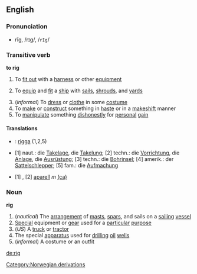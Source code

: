 {{wikipedia}}
==English==
===Pronunciation===
*rĭg, /rɪɡ/, /<tt>rIg</tt>/

===Transitive verb===
'''to rig'''

#To [[fit out]] with a [[harness]] or other [[equipment]]
# {{cattag|nautical}}  To [[equip]] and [[fit]] a [[ship]] with [[sail]]s, [[shroud]]s, and [[yard]]s
#(''informal'') To [[dress]] or [[clothe]] in some [[costume]]
#To [[make]] or [[construct]] something in [[haste]] or in a [[makeshift]] manner
#To [[manipulate]] something [[dishonestly]] for [[personal]] [[gain]]

====Translations====
*{{sv}}: [[rigga]] (1,2,5)
*{{de}} [1] naut.: die [[Takelage]], die [[Takelung]]; [2] techn.: die [[Vorrichtung]], die [[Anlage]], die [[Ausrüstung]]; [3] techn.: die [[Bohrinsel]]; [4] amerik.: der [[Sattelschlepper]]; [5] fam.: die [[Aufmachung]]
*{{ca}}[1] [[]], [2] [[aparell]] ''m'' [[:ca:aparell|(ca)]]

===Noun===
'''rig'''

#(''nautical'') The [[arrangement]] of [[mast]]s, [[spar]]s, and sails on a [[sailing]] [[vessel]]
#[[Special]] equipment or [[gear]] used for a [[particular]] [[purpose]]
#(''US'') A [[truck]] or [[tractor]]
#The special [[apparatus]] used for [[drilling]] [[oil]] [[wells]]
#(''informal'') A costume or an outfit
[[Category:Norwegian derivations]]

[[de:rig]]